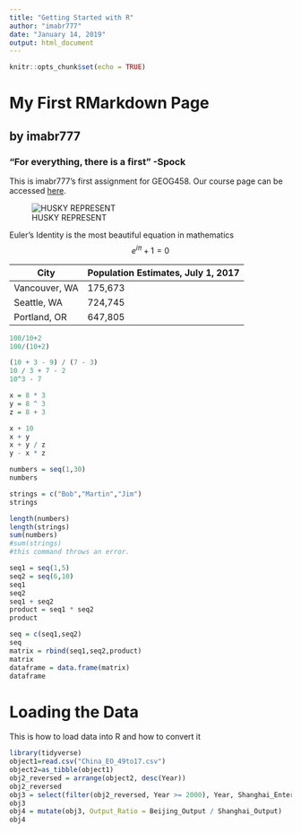 ---
title: "Getting Started with R"
author: "imabr777"
date: "January 14, 2019"
output: html_document
---

```{r setup, include=FALSE}
knitr::opts_chunk$set(echo = TRUE)
```

# My First RMarkdown Page
## by imabr777
### "For everything, there is a first" -Spock

This is imabr777's first assignment for GEOG458. Our course page can be accessed [here](https://canvas.uw.edu/courses/1269928).

![HUSKY REPRESENT](https://www.dynamiclanguage.com/wp-content/uploads/2016/08/uw-huskies-logo.png)

Euler's Identity is the most beautiful equation in mathematics
$$ e^{i\pi} + 1 = 0 $$

City  | Population Estimates, July 1, 2017
------------- | -------------
Vancouver, WA  | 175,673
Seattle, WA  | 724,745
Portland, OR | 647,805


```{r}
100/10+2
100/(10+2)

(10 + 3 - 9) / (7 - 3)
10 / 3 + 7 - 2
10^3 - 7
```

```{r}
x = 8 * 3
y = 8 ^ 3
z = 8 + 3

x + 10
x + y
x + y / z
y - x * z
```

```{r}
numbers = seq(1,30)
numbers

strings = c("Bob","Martin","Jim")
strings

length(numbers)
length(strings)
sum(numbers)
#sum(strings)
#this command throws an error.
```

```{r}
seq1 = seq(1,5)
seq2 = seq(6,10)
seq1
seq2
seq1 + seq2
product = seq1 * seq2
product
```

```{r}
seq = c(seq1,seq2)
seq
matrix = rbind(seq1,seq2,product)
matrix
dataframe = data.frame(matrix)
dataframe
```


# Loading the Data

This is how to load data into R and how to convert it

```{r}
library(tidyverse)
object1=read.csv("China_EO_49to17.csv")
object2=as_tibble(object1)
obj2_reversed = arrange(object2, desc(Year))
obj2_reversed
obj3 = select(filter(obj2_reversed, Year >= 2000), Year, Shanghai_Enterprise, Shanghai_Output, Beijing_Enterprise, Beijing_Output)
obj3
obj4 = mutate(obj3, Output_Ratio = Beijing_Output / Shanghai_Output)
obj4
```